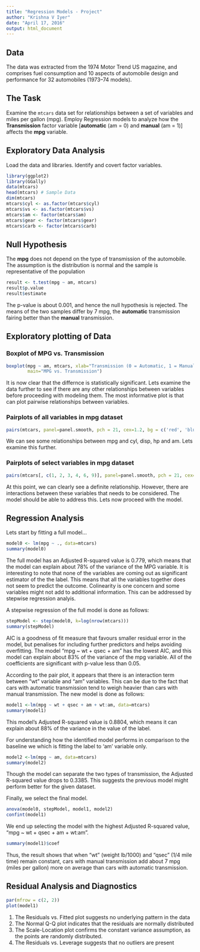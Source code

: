 ```yaml
---
title: "Regression Models - Project"
author: "Krishna V Iyer"
date: "April 17, 2016"
output: html_document
---
```

## Data
The data was extracted from the 1974 Motor Trend US magazine, and comprises fuel consumption and 10 aspects of automobile design and performance for 32 automobiles (1973–74 models).

##  The Task  
Examine the `mtcars` data set for relationships between a set of variables and miles per gallon (mpg). Employ Regression models to analyze how the **Transmission** factor variable [**automatic** (am = 0) and **manual** (am = 1)] affects the **mpg** variable.

## Exploratory Data Analysis
Load the data and libraries. Identify and covert factor variables.
```r
library(ggplot2)
library(GGally)
data(mtcars)
head(mtcars) # Sample Data
dim(mtcars)
mtcars$cyl <- as.factor(mtcars$cyl)
mtcars$vs <- as.factor(mtcars$vs)
mtcars$am <- factor(mtcars$am)
mtcars$gear <- factor(mtcars$gear)
mtcars$carb <- factor(mtcars$carb)
```

## Null Hypothesis  
The **mpg** does not depend on the type of transmission of the automobile. The assumption is the distribution is normal and the sample is representative of the population
```r
result <- t.test(mpg ~ am, mtcars)
result$p.value
result$estimate
```  
The p-value is about 0.001, and hence the null hypothesis is rejected. The means of the two samples differ by 7 mpg, the **automatic** transmission fairing better than the **manual** transmission.

## Exploratory plotting of Data
### Boxplot of MPG vs. Transmission  
```r
boxplot(mpg ~ am, mtcars, xlab="Transmission (0 = Automatic, 1 = Manual)", ylab="mpg",
        main="MPG vs. Transmission")
```

It is now clear that the differnce is statistically significant. Lets examine the data further to see if there are any other relationships between variables before proceeding with modeling them. The most informative plot is that can plot pairwise relationships between variables.

### Pairplots of all variables in mpg dataset
```r
pairs(mtcars, panel=panel.smooth, pch = 21, cex=1.2, bg = c('red', 'blue') )[unclass(mtcars$am)]
```  
We can see some relationships between mpg and cyl, disp, hp and am. Lets examine this further.

### Pairplots of select variables in mpg dataset
```r
pairs(mtcars[, c(1, 2, 3, 4, 6, 9)], panel=panel.smooth, pch = 21, cex=1.2, bg = c('red', 'blue') )[unclass(mtcars$am)]
```  
At this point, we can clearly see a definite relationship. However, there are interactions between these variables that needs to be considered. The model should be able to address this. Lets now proceed with the model.

## Regression Analysis  
Lets start by fitting a full model...
```r
model0 <- lm(mpg ~ ., data=mtcars)
summary(model0)
```  
The full model has an Adjusted R-squared value is 0.779, which means that the model can explain about 78% of the variance of the MPG variable. It is interesting to note that none of the variables are coming out as significant estimator of the the label. This means that all the variables together does not seem to predict the outcome. Colinearity is one concern and some variables might not add to additional information. This can be addressed by stepwise regression analyis.

A stepwise regression of the full model is done as follows:
```r
stepModel <- step(model0, k=log(nrow(mtcars)))
summary(stepModel)
```  
AIC is a goodness of fit measure that favours smaller residual error in the model, but penalises for including further predictors and helps avoiding overfitting. The model "mpg ~ wt + qsec + am" has the lowest AIC, and this model can explain about 83% of the variance of the mpg variable. All of the coefficients are significant with p-value less than 0.05.    

According to the pair plot, it appears that there is an interaction term between "wt" variable and "am" variables. This can be due to the fact that cars with automatic transmission tend to weigh heavier than cars with manual transmission. The new model is done as follows:
```r
model1 <-lm(mpg ~ wt + qsec + am + wt:am, data=mtcars)
summary(model1)
```  
This model's Adjusted R-squared value is 0.8804, which means it can explain about 88% of the variance in the value of the label. 

For understanding how the identified model performs in comparison to the baseline we which is fitting the label to 'am' variable only.
```r
model2 <-lm(mpg ~ am, data=mtcars)
summary(model2)
```  
Though the model can separate the two types of transmission, the Adjusted R-squared value drops to 0.3385. This suggests the previous model might perform better for the given dataset.

Finally, we select the final model.  
```r
anova(model0, stepModel, model1, model2) 
confint(model1)
```  

We end up selecting the model with the highest Adjusted R-squared value, "mpg ~ wt + qsec + am + wt:am".  
```r
summary(model1)$coef
```  
Thus, the result shows that when "wt" (weight lb/1000) and "qsec" (1/4 mile time) remain constant, cars with manual transmission add about 7 mpg (miles per gallon) more on average than cars with automatic transmission.

## Residual Analysis and Diagnostics
```r
par(mfrow = c(2, 2))
plot(model1)
```

1. The Residuals vs. Fitted plot suggests no underlying pattern in the data
2. The Normal Q-Q plot indicates that the residuals are normally distributed
3. The Scale-Location plot confirms the constant variance assumption, as the points are randomly distributed.  
4. The Residuals vs. Leverage suggests that no outliers are present